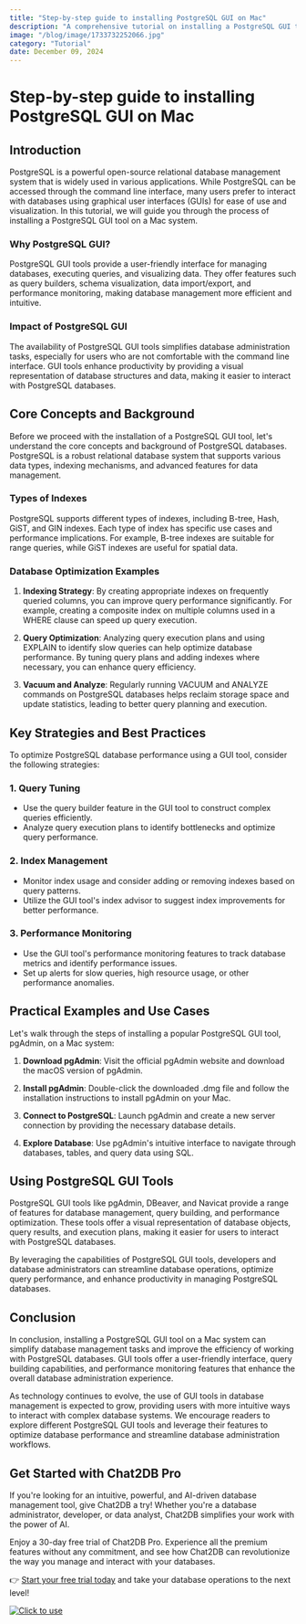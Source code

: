 ```yaml
---
title: "Step-by-step guide to installing PostgreSQL GUI on Mac"
description: "A comprehensive tutorial on installing a PostgreSQL GUI tool on Mac, providing step-by-step instructions and practical examples."
image: "/blog/image/1733732252066.jpg"
category: "Tutorial"
date: December 09, 2024
---
```


# Step-by-step guide to installing PostgreSQL GUI on Mac

## Introduction

PostgreSQL is a powerful open-source relational database management system that is widely used in various applications. While PostgreSQL can be accessed through the command line interface, many users prefer to interact with databases using graphical user interfaces (GUIs) for ease of use and visualization. In this tutorial, we will guide you through the process of installing a PostgreSQL GUI tool on a Mac system.

### Why PostgreSQL GUI?

PostgreSQL GUI tools provide a user-friendly interface for managing databases, executing queries, and visualizing data. They offer features such as query builders, schema visualization, data import/export, and performance monitoring, making database management more efficient and intuitive.

### Impact of PostgreSQL GUI

The availability of PostgreSQL GUI tools simplifies database administration tasks, especially for users who are not comfortable with the command line interface. GUI tools enhance productivity by providing a visual representation of database structures and data, making it easier to interact with PostgreSQL databases.

## Core Concepts and Background

Before we proceed with the installation of a PostgreSQL GUI tool, let's understand the core concepts and background of PostgreSQL databases. PostgreSQL is a robust relational database system that supports various data types, indexing mechanisms, and advanced features for data management.

### Types of Indexes

PostgreSQL supports different types of indexes, including B-tree, Hash, GiST, and GIN indexes. Each type of index has specific use cases and performance implications. For example, B-tree indexes are suitable for range queries, while GiST indexes are useful for spatial data.

### Database Optimization Examples

1. **Indexing Strategy**: By creating appropriate indexes on frequently queried columns, you can improve query performance significantly. For example, creating a composite index on multiple columns used in a WHERE clause can speed up query execution.

2. **Query Optimization**: Analyzing query execution plans and using EXPLAIN to identify slow queries can help optimize database performance. By tuning query plans and adding indexes where necessary, you can enhance query efficiency.

3. **Vacuum and Analyze**: Regularly running VACUUM and ANALYZE commands on PostgreSQL databases helps reclaim storage space and update statistics, leading to better query planning and execution.

## Key Strategies and Best Practices

To optimize PostgreSQL database performance using a GUI tool, consider the following strategies:

### 1. Query Tuning

- Use the query builder feature in the GUI tool to construct complex queries efficiently.
- Analyze query execution plans to identify bottlenecks and optimize query performance.

### 2. Index Management

- Monitor index usage and consider adding or removing indexes based on query patterns.
- Utilize the GUI tool's index advisor to suggest index improvements for better performance.

### 3. Performance Monitoring

- Use the GUI tool's performance monitoring features to track database metrics and identify performance issues.
- Set up alerts for slow queries, high resource usage, or other performance anomalies.

## Practical Examples and Use Cases

Let's walk through the steps of installing a popular PostgreSQL GUI tool, pgAdmin, on a Mac system:

1. **Download pgAdmin**: Visit the official pgAdmin website and download the macOS version of pgAdmin.

2. **Install pgAdmin**: Double-click the downloaded .dmg file and follow the installation instructions to install pgAdmin on your Mac.

3. **Connect to PostgreSQL**: Launch pgAdmin and create a new server connection by providing the necessary database details.

4. **Explore Database**: Use pgAdmin's intuitive interface to navigate through databases, tables, and query data using SQL.

## Using PostgreSQL GUI Tools

PostgreSQL GUI tools like pgAdmin, DBeaver, and Navicat provide a range of features for database management, query building, and performance optimization. These tools offer a visual representation of database objects, query results, and execution plans, making it easier for users to interact with PostgreSQL databases.

By leveraging the capabilities of PostgreSQL GUI tools, developers and database administrators can streamline database operations, optimize query performance, and enhance productivity in managing PostgreSQL databases.

## Conclusion

In conclusion, installing a PostgreSQL GUI tool on a Mac system can simplify database management tasks and improve the efficiency of working with PostgreSQL databases. GUI tools offer a user-friendly interface, query building capabilities, and performance monitoring features that enhance the overall database administration experience.

As technology continues to evolve, the use of GUI tools in database management is expected to grow, providing users with more intuitive ways to interact with complex database systems. We encourage readers to explore different PostgreSQL GUI tools and leverage their features to optimize database performance and streamline database administration workflows.

## Get Started with Chat2DB Pro

If you're looking for an intuitive, powerful, and AI-driven database management tool, give Chat2DB a try! Whether you're a database administrator, developer, or data analyst, Chat2DB simplifies your work with the power of AI.

Enjoy a 30-day free trial of Chat2DB Pro. Experience all the premium features without any commitment, and see how Chat2DB can revolutionize the way you manage and interact with your databases.

👉 [Start your free trial today](https://chat2db.ai/pricing) and take your database operations to the next level!


[![Click to use](/image/blog/bg/chat2db.jpg)](https://chat2db.ai/)
